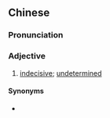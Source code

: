 {{also|優柔不断|优柔不断}}
==Chinese==
{{zh-forms|s=优柔不断|type=22}}

===Pronunciation===
{{zh-pron
|m=yōuróu 不duàn
|cat=a
}}

===Adjective===
{{zh-adj}}

# {{lb|zh|idiom}} [[indecisive]]; [[undetermined]]

====Synonyms====
* {{zh-l|優柔寡斷}}